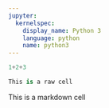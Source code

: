 ---
jupyter:
  kernelspec:
    display_name: Python 3
    language: python
    name: python3
---

```{python}
1+2+3
```

```{python active="", eval=FALSE}
This is a raw cell
```

This is a markdown cell
